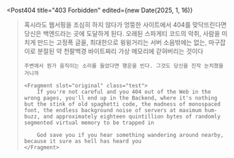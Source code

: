 
<Post404
	title="403 Forbidden"
	edited={new Date(2025, 1, 16)}
>
<Blockquote>
	혹시라도 웹서핑을 조심히 하지 않다가 엉뚱한 사이트에서 404를 맞닥뜨린다면 당신은 백엔드라는 곳에 도달하게 된다. 오래된 스파게티 코드의 악취, 사람을 미치게 만드는 고정폭 글꼴, 최대한으로 윙윙거리는 서버 소음밖에는 없는, 마구잡이로 분절된 약 천팔백경 바이트짜리 가상 메모리에 갇혀버리는 것이다

	주변에서 뭔가 움직이는 소리를 들었다면 행운을 빈다. 그것도 당신을 진작 눈치챘을 거니까

	<Fragment slot="original" class="test">
		If you're not careful and you 404 out of the Web in the wrong pages, you'll end up in the Backend, where it's nothing but the stink of old spaghetti code, the madness of monospaced font, the endless background noise of servers at maximum hum-buzz, and approximately eighteen quintillion bytes of randomly segmented virtual memory to be trapped in

		God save you if you hear something wandering around nearby, because it sure as hell has heard you
	</Fragment>
</Blockquote>
</Post404>